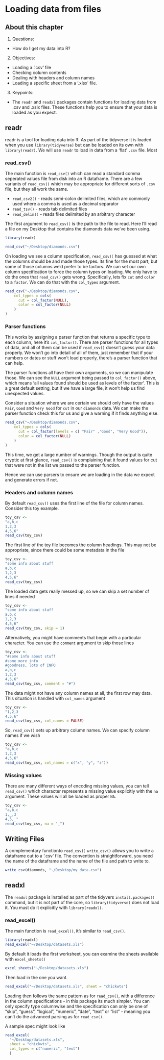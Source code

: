 # Loading data from files

## About this chapter

1. Questions:
- How do I get my data into R?
2. Objectives:
- Loading a '.csv' file
- Checking column contents
- Dealing with headers and column names
- Loading a specific sheet from a '.xlsx' file.
3. Keypoints:
- The `readr` and `readxl` packages contain functions for loading data from .csv and .xslx files. These functions help you to ensure that your data is loaded as you expect. 

## readr

readr is a tool for loading data into R. As part of the tidyverse it is loaded when you use `library(tidyverse)` but can be loaded on its own with `library(readr)`. We will use `readr` to load in data from a 'flat' `.csv` file. Most 


### read_csv()

The main function is `read_csv()` which can read a standard comma seperated values file from disk into an R dataframe. There are a few variants of `read_csv()` which may be appropriate for different sorts of `.csv` file, but they all work the same.

  * `read_csv2()` - reads semi-colon delimited files, which are commonly used where a comma is used as a decimal separator
  * `read_tsv()` - reads tab delimited files
  * `read_delim()` - reads files delimited by an arbitrary character
  
The first argument to `read_csv()` is the path to the file to read. Here I'll read a file on my Desktop that contains the diamonds data we've been using.

```r
library(readr)
```

```r
read_csv("~/Desktop/diamonds.csv")
```

On loading we see a column specification, `read_csv()` has guessed at what the columns should be and made those types. Its fine for the most part, but some of those columns we'd prefer to be factors. We can set our own column specification to force the column types on loading. We only have to do the ones that `read_csv()` gets wrong. Specifically, lets fix `cut` and `color` to a `factor`. We can do that with the `col_types` argument.

```r
read_csv("~/Desktop/diamonds.csv",
    col_types = cols(
      cut = col_factor(NULL),
      color = col_factor(NULL)
    )
)

```

### Parser functions

This works by assigning a parser function that returns a specific type to each column, here it's `col_factor()`.  There are parser functions for all types of data, and all of them can be used if `read_csv()` doesn't guess your data properly. We won't go into detail of all of them, just remember that if your numbers or dates or stuff won't load properly, there's a parser function that can help.


The parser functions all have their own arguments, so we can manipulate those. We can see the `NULL` argument being passed to `col_factor()` above, which means 'all values found should be used as levels of the factor'. This is a great default setting, but if we have a large file, it won't help us find unexpected values. 

Consider a situation where we are certain we should only have the values `Fair`, `Good` and `Very Good` for `cut` in our `diamonds` data. We can make the parser function check this for us and give a warning if it finds anything else. 

```r
read_csv("~/Desktop/diamonds.csv",
    col_types = cols(
      cut = col_factor(levels = c( "Fair" ,"Good", "Very Good")),
      color = col_factor(NULL)
    )
)
```
This time, we get a large number of warnings. Though the output is quite cryptic at first glance, `read_csv()` is complaining that it found values for cut that were not in the list we passed to the parser function. 

Hence we can use parsers to ensure we are loading in the data we expect and generate errors if not.


### Headers and column names

By default `read_csv()` uses the first line of the file for column names. Consider this toy example.

```r
toy_csv <- 
"a,b,c
1,2,3
4,5,6"
read_csv(toy_csv)
```

The first line of the toy file becomes the column headings. This may not be appropriate, since there could be some metadata in the file

```r
toy_csv <- 
"some info about stuff
a,b,c
1,2,3
4,5,6"
read_csv(toy_csv)
```

The loaded data gets really messed up, so we can skip a set number of lines if needed

```r
toy_csv <- 
"some info about stuff
a,b,c
1,2,3
4,5,6"
read_csv(toy_csv, skip = 1)
```

Alternatively, you might have comments that begin with a particular character. You can use the `comment` argument to skip those lines

```r
toy_csv <- 
"#some info about stuff
#some more info
#goodness, lots of INFO
a,b,c
1,2,3
4,5,6"
read_csv(toy_csv, comment = "#")
```

The data might not have any column names at all, the first row may data. This situation is handled with `col_names` argument

```r
toy_csv <- 
"1,2,3
4,5,6"
read_csv(toy_csv, col_names = FALSE)
```

So, `read_csv()` sets up arbitrary column names. We can specify column names if we wish

```r
toy_csv <- 
"a,b,c
1,2,3
4,5,6"
read_csv(toy_csv, col_names = c("x", "y", "z"))
```

### Missing values

There are many different ways of encoding missing values, you can tell `read_csv()` which character represents a missing value explicitly with the `na` argument. These values will all be loaded as proper `NA`. 

```r
toy_csv <- 
"a,b,c
1,_,3
4,5,_"
read_csv(toy_csv, na = "_")
```

## Writing Files

A complementary functionto `read_csv()` `write_csv()` allows you to write a dataframe out to a '.csv' file. The convention is straightforward, you need the name of the dataframe and the name of the file and path to write to.

```r
write_csv(diamonds, "~/Desktop/my_data.csv")
```


## readxl

The `readxl` package is installed as part of the tidyvers `install.packages()` command, but it is not part of the core, so `library(tidyverse)` does not load it. You must do it explicitly with `library(readxl)`. 

### read_excel()

The main function is `read_excel()`, it's similar to `read_csv()`. 

```r
library(readxl)
read_excel("~/Desktop/datasets.xls")
```

By default it loads the first worksheet, you can examine the sheets available with `excel_sheets()`

```r
excel_sheets("~/Desktop/datasets.xls")
```

Then load in the one you want.

```r
read_excel("~/Desktop/datasets.xls", sheet = "chickwts")
```

Loading then follows the same pattern as for `read_csv()`, with a difference in the column specifications - in this package its much simpler. You can only specify type columnwise and the specification can only be one of "skip", "guess", "logical", "numeric", "date", "text" or "list" - meaning you can't do the advanced parsing as for `read_csv()`.

A sample spec might look like

```r
read_excel(
  "~/Desktop/datasets.xls", 
  sheet = "chickwts",
  col_types = c("numeric", "text")
  )
```
